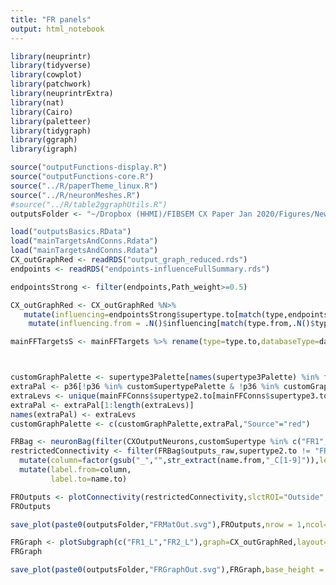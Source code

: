```yaml
---
title: "FR panels"
output: html_notebook
---
```


```r
library(neuprintr)
library(tidyverse)
library(cowplot)
library(patchwork)
library(neuprintrExtra)
library(nat)
library(Cairo)
library(paletteer)
library(tidygraph)
library(ggraph)
library(igraph)
```

```r
source("outputFunctions-display.R")
source("outputFunctions-core.R")
source("../R/paperTheme_linux.R")
source("../R/neuronMeshes.R")
#source("../R/table2ggraphUtils.R")
outputsFolder <- "~/Dropbox (HHMI)/FIBSEM CX Paper Jan 2020/Figures/NewOutputs/figure3-CX2CX/"

```

```r
load("outputsBasics.RData")
load("mainTargetsAndConns.Rdata")
load("mainTargetsAndConns.Rdata")
CX_outGraphRed <- readRDS("output_graph_reduced.rds")
endpoints <- readRDS("endpoints-influenceFullSummary.rds")

endpointsStrong <- filter(endpoints,Path_weight>=0.5)

CX_outGraphRed <- CX_outGraphRed %N>% 
   mutate(influencing=endpointsStrong$supertype.to[match(type,endpointsStrong$type.from)]) %E>% 
    mutate(influencing.from = .N()$influencing[match(type.from,.N()$type)])
```

```r

mainFFTargetsS <- mainFFTargets %>% rename(type=type.to,databaseType=databaseType.to) %>% supertype() %>% selectSupertypeSet(default_level = 3,exceptions=list("Terra incognita"=2))



customGraphPalette <- supertype3Palette[names(supertype3Palette) %in% filter(mainFFConns, Path_weight>0.005)$supertype3.to]
extraPal <- p36[!p36 %in% customSupertypePalette & !p36 %in% customGraphPalette]
extraLevs <- unique(mainFFConns$supertype2.to[mainFFConns$supertype3.to=="Terra incognita"])
extraPal <- extraPal[1:length(extraLevs)]
names(extraPal) <- extraLevs
customGraphPalette <- c(customGraphPalette,extraPal,"Source"="red")
```


```r
FRBag <- neuronBag(filter(CXOutputNeurons,customSupertype %in% c("FR1","FR2")),selfRef = T,slctROI=outsideRegions,omitInputs = T,renaming = customRetyping,largeOnly=T) %>% combineRois(outsideRegions,"Outside")
restrictedConnectivity <- filter(FRBag$outputs_raw,supertype2.to != "FR" & type.to %in% FRBag$outputs$type.to) %>% 
  mutate(column=factor(gsub("_","",str_extract(name.from,"_C[1-9]")),levels=paste0("C",9:1))) %>% arrange(column) %>%
  mutate(label.from=column,
         label.to=name.to)

FROutputs <- plotConnectivity(restrictedConnectivity,slctROI="Outside",grouping="neuron",xaxis="outputs",facetInputs="databaseType.from",facetOutputs="supertype2.to",theme=theme_paper_grid(),replacementLabels = "label",legendName = "Relative weight") + theme(panel.border = element_rect(color="black",size = 1*mm2pt))+theme(strip.text.x=element_blank())
FROutputs
```

```r
save_plot(paste0(outputsFolder,"FRMatOut.svg"),FROutputs,nrow = 1,ncol=1,base_height = 11/3,base_width=8.5)
```

```r
FRGraph <- plotSubgraph(c("FR1_L","FR2_L"),graph=CX_outGraphRed,layout="stress") + coord_cartesian(clip="off")
FRGraph
```

```r
save_plot(paste0(outputsFolder,"FRGraphOut.svg"),FRGraph,base_height = 4,base_width=6)
```

